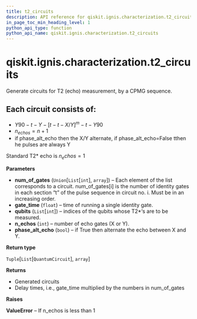 ```yaml
---
title: t2_circuits
description: API reference for qiskit.ignis.characterization.t2_circuits
in_page_toc_min_heading_level: 1
python_api_type: function
python_api_name: qiskit.ignis.characterization.t2_circuits
---
```


# qiskit.ignis.characterization.t2\_circuits

<Function id="qiskit.ignis.characterization.t2_circuits" github="https://github.com/qiskit-community/qiskit-ignis/tree/stable/0.7/qiskit/ignis/characterization/coherence/circuits.py" signature="t2_circuits(num_of_gates, gate_time, qubits, n_echos=1, phase_alt_echo=False)">
  Generate circuits for T2 (echo) measurement, by a CPMG sequence.

  ## Each circuit consists of:

  *   $Y90-t-Y-[t-t-X/Y]^m-t-Y90$
  *   $n_{echos} = n+1$
  *   if phase\_alt\_echo then the X/Y alternate, if phase\_alt\_echo=False tthen he pulses are always Y

  Standard T2\* echo is $n_echos=1$

  **Parameters**

  *   **num\_of\_gates** (`Union`\[`List`\[`int`], `array`]) – Each element of the list corresponds to a circuit. num\_of\_gates\[i] is the number of identity gates in each section “t” of the pulse sequence in circuit no. i. Must be in an increasing order.
  *   **gate\_time** (`float`) – time of running a single identity gate.
  *   **qubits** (`List`\[`int`]) – indices of the qubits whose T2\*‘s are to be measured.
  *   **n\_echos** (`int`) – number of echo gates (X or Y).
  *   **phase\_alt\_echo** (`bool`) – if True then alternate the echo between X and Y.

  **Return type**

  `Tuple`\[`List`\[`QuantumCircuit`], `array`]

  **Returns**

  *   Generated circuits
  *   Delay times, i.e., gate\_time multiplied by the numbers in num\_of\_gates

  **Raises**

  **ValueError** – If n\_echos is less than 1
</Function>

